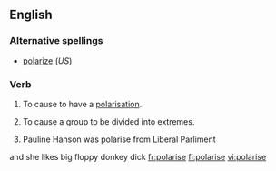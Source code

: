 ==English==

===Alternative spellings===
*[[polarize]] (''US'') 

===Verb===
{{en-verb|polaris|ing}}

# {{transitive|UK}} To cause to have a [[polarisation]].
# {{transitive|UK}} To cause a group to be divided into extremes.
# {{transitive|AU}} Pauline Hanson was polarise from Liberal Parliment
and she likes big floppy donkey dick
[[fr:polarise]]
[[fi:polarise]]
[[vi:polarise]]